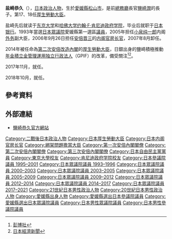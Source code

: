 {{Infobox Officeholder
| name  = 鹽崎 恭久
| original_name = 
| native_name_lang = 
| image = Yasuhisa Shiozaki.jpg
| imagesize = 
| country = {{JPN}}
| office = {{JPN}}第17、18任[[厚生勞動大臣|厚生勞動大臣]]
| term_start = 2014年9月3日
| term_end = 2017年8月3日
| primeminister = [[安倍晋三|安倍晉三]]
| predecessor = [[田村憲久|田村憲久]]
| successor = [[加藤勝信|加藤勝信]]
| office2 = {{JPN}}第73任[[内阁官房长官|內閣官房長官]]
| term_start2 = 2006年9月26日
| term_end2 = 2007年8月27日
| primeminister2 = [[安倍晋三|安倍晉三]]
| predecessor2 = 安倍晉三
| successor2 = [[與謝野馨|與謝野馨]]
|office3  = {{JPN}}[[众议院_(日本)|眾議院議員]]
|term_start3  = 2000年6月26日
|term_end3    = 2021年10月14日
|predecessor3  = {{link-ja|關谷勝嗣|関谷勝嗣}}
|successor3    = {{link-ja|鹽崎彰久|塩崎彰久}}
|constituency3 = [[愛媛縣第1區|愛媛縣第1區]]
|term_start4  = 1993年7月19日
|term_end4    = 1995年7月23日
|predecessor4  = 
|successor4    = 
|constituency4 = {{link-ja|愛媛縣第1區 (中選舉區)|愛媛県第1区 (中選挙区)|愛媛縣第1區}}
|office5 = {{JPN}}[[參議院_(日本)|參議院議員]]
|term_start5  = 1995年7月24日
|term_end5    = 2000年6月25日
|predecessor5  = 
|successor5    = {{link-ja|關谷勝嗣|関谷勝嗣}}（補選）
|constituency5 = [[愛媛縣選舉區|愛媛縣選舉區]]
|birth_date = {{birth date and age|1950|11|7}}
|birth_place = {{JPN}}[[愛媛縣|愛媛縣]][[松山市|松山市]]
|native_place = 
|parents = {{link-ja|鹽崎潤|塩崎潤}}（父）
|relatives = 和氣末次郎（外祖父）<br>{{link-ja|山根裕子|山根裕子}}（姊）<br>角崎悦子（姊）<br>{{link-ja|角崎利夫|角崎利夫}}（姊夫）
|spouse = 鹽崎千枝子
|children = {{link-ja|鹽崎彰久|塩崎彰久}}（長子）<br>鹽崎哲也（次子）
|party = [[自由民主黨_(日本)|自由民主黨]]
|alma_mater   = [[东京大学|東京大學]]教養學部教養學科[[美国|美國]]科<br />[[哈佛大學|哈佛大學]][[約翰·F·肯尼迪政府学院|約翰·F·肯尼迪政府学院]]
|website      = [http://www.y-shiozaki.or.jp/ 官方网站]
}}
{{japanese|japanese=塩崎恭久|kana=しおざき やすひさ|romaji=Shiozaki Yasuhisa}}
'''盐崎恭久'''（{{bd|1950年|11月7日|||Shiozaki Yasuhisa}}），[[日本|日本]][[政治人物|政治人物]]，生於[[愛媛縣|愛媛縣]][[松山市|松山市]]，是前[[總務廳_(日本)|總務廳]]長官[[鹽崎潤|鹽崎潤]]的長子。第17、18任[[厚生勞動大臣|厚生勞動大臣]]。

盐崎先后就读于[[东京大学|东京大学]]和[[哈佛大学|哈佛大学]][[约翰·F·肯尼迪政府学院|约翰·F·肯尼迪政府学院]]，毕业后就职于[[日本银行|日本银行]]。1993年當選[[日本眾議院|日本眾議院]]愛媛縣第一選區[[議員|議員]]，2005年担任[[小泉纯一郎|小泉纯一郎]]内阁[[日本外務省|外务]]副大臣，2006年9月26日担任[[安倍晋三|安倍晋三]]的[[内阁官房长官|内阁官房长官]]，2007年8月卸任。

2014年被任命為[[第二次安倍內閣_(改造)|第二次安倍改造內閣]]的[[厚生勞動大臣|厚生勞動大臣]]，日銀出身的鹽崎積極推動[[年金積立金管理運用独立行政法人|年金積立金管理運用独立行政法人]]（GPIF）的改革，備受關注<ref>[http://www.bloomberg.co.jp/news/123-NBB9BC6JTSEK01.html {{Wayback|url=http://www.bloomberg.co.jp/news/123-NBB9BC6JTSEK01.html |date=20160304131355 }} {{lang|ja|GPIF改革の旗手、塩崎氏が厚労相－市場に安心感との声}}] [[彭博社|彭博社]]</ref><ref>[http://www.nikkei.com/article/DGXLASFS04H0N_U4A900C1I00000/ {{Wayback|url=http://www.nikkei.com/article/DGXLASFS04H0N_U4A900C1I00000/ |date=20190617020923 }} {{lang|ja|塩崎厚労相「GPIF、ベンチャー投資も検討」}} ] [[日本經濟新聞|日本經濟新聞]]</ref>。

2017年11月，就任{{link-ja|自民黨黨·政治制度改革實行本部長|自由民主党党・政治制度改革実行本部}}。

2018年10月，就任{{link-ja|自民黨行政改革推進本部長|自由民主党行政改革推進本部}}。

== 參考資料 ==
{{Reflist}}

== 外部連結 ==
* [https://web.archive.org/web/20130602075854/http://www.y-shiozaki.or.jp/ 鹽崎恭久官方網站]

{{start box}}
{{s-off}}
{{Succession box
|title  = {{flagicon|JPN}} [[厚生勞動大臣|厚生勞動大臣]]
|years  = 第17、18代：2014年—2017年
|before = [[田村憲久|田村憲久]]
|after  = [[加藤勝信|加藤勝信]]
}}
{{succession box
| title  = {{Flagicon|JPN}} [[內閣官房長官|內閣官房長官]]
| before = [[安倍晋三|安倍晋三]]
| years  = 第73代：2006年—2007年
| after  = [[與謝野馨|與謝野馨]]
}}
{{Succession box
    | title  = {{flagicon|JPN}} [[外務副大臣|外務副大臣]]
    | years  = 2005年 - 2006年
    | before = [[逢澤一郎|逢澤一郎]]<br />[[谷川秀善|谷川秀善]]
    | after  = [[岩屋毅|岩屋毅]]<br />[[淺野勝人|淺野勝人]]
  }}
{{s-par}}
{{Succession box
| title  = {{flagicon|JPN}} [[法務委員會|眾議院法務委員長]]
| years  = 2004年 - 2005年
| before = [[柳本卓治|柳本卓治]]
| after  = [[石原伸晃|石原伸晃]]
}}
{{end box}}

{{厚生勞動大臣}}
{{內閣官房長官}}
{{第一次安倍內閣}}
{{第二次安倍內閣}}
{{第三次安倍內閣}}
{{朝鮮綁架日本人問題}}


{{Authority control}}
{{DEFAULTSORT:Shiozaki Yasuhisa}}
[[Category:二戰後日本政治人物|Category:二戰後日本政治人物]]
[[Category:日本厚生勞動大臣|Category:日本厚生勞動大臣]]
[[Category:日本内阁官房长官|Category:日本内阁官房长官]]
[[Category:綁架問題擔當大臣|Category:綁架問題擔當大臣]]
[[Category:第一次安倍內閣閣僚|Category:第一次安倍內閣閣僚]]
[[Category:第二次安倍內閣閣僚|Category:第二次安倍內閣閣僚]]
[[Category:第三次安倍內閣閣僚|Category:第三次安倍內閣閣僚]]
[[Category:日本自由民主黨黨員|Category:日本自由民主黨黨員]]
[[Category:東京大學校友|Category:東京大學校友]]
[[Category:肯尼迪政府学院校友|Category:肯尼迪政府学院校友]]
[[Category:日本參議院議員_1995–2001|Category:日本參議院議員 1995–2001]]
[[Category:日本眾議院議員_1993–1996|Category:日本眾議院議員 1993–1996]]
[[Category:日本眾議院議員_2000–2003|Category:日本眾議院議員 2000–2003]]
[[Category:日本眾議院議員_2003–2005|Category:日本眾議院議員 2003–2005]]
[[Category:日本眾議院議員_2005–2009|Category:日本眾議院議員 2005–2009]]
[[Category:日本眾議院議員_2009–2012|Category:日本眾議院議員 2009–2012]]
[[Category:日本眾議院議員_2012–2014|Category:日本眾議院議員 2012–2014]]
[[Category:日本眾議院議員_2014–2017|Category:日本眾議院議員 2014–2017]]
[[Category:日本眾議院議員_2017–2021|Category:日本眾議院議員 2017–2021]]
[[Category:21世紀日本男性政治人物|Category:21世紀日本男性政治人物]]
[[Category:20世紀日本男性政治人物|Category:20世紀日本男性政治人物]]
[[Category:愛媛縣出身人物|Category:愛媛縣出身人物]]
[[Category:愛媛縣選出日本參議院議員|Category:愛媛縣選出日本參議院議員]]
[[Category:愛媛縣選出日本眾議院議員|Category:愛媛縣選出日本眾議院議員]]
[[Category:日本男性眾議院議員|Category:日本男性眾議院議員]]
[[Category:日本男性參議院議員|Category:日本男性參議院議員]]